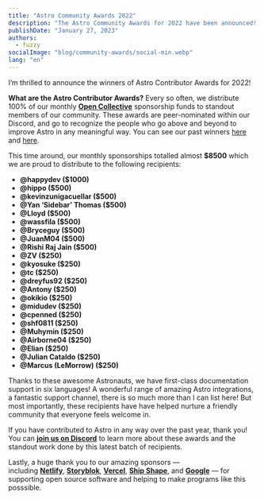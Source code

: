 ```yaml
---
title: "Astro Community Awards 2022"
description: "The Astro Community Awards for 2022 have been announced! These awards recognize the Astro community members who went above and beyond the past year. Read more to find out who was recognized!"
publishDate: "January 27, 2023"
authors:
  - fuzzy
socialImage: "blog/community-awards/social-min.webp"
lang: "en"
---
```


I’m thrilled to announce the winners of Astro Contributor Awards for 2022!

**What are the Astro Contributor Awards?** Every so often, we distribute 100% of our monthly **[Open Collective](https://opencollective.com/astrodotbuild)** sponsorship funds to standout members of our community. These awards are peer-nominated within our Discord, and go to recognize the people who go above and beyond to improve Astro in any meaningful way. You can see our past winners [here](/blog/contributor-awards-4/) and [here](/blog/community-day/).

This time around, our monthly sponsorships totalled almost **$8500** which we are proud to distribute to the following recipients:

- **@happydev ($1000)**
- **@hippo ($500)**
- **@kevinzunigacuellar ($500)**
- **@Yan ‘Sidebar’ Thomas ($500)**
- **@Lloyd ($500)**
- **@wassfila ($500)**
- **@Bryceguy ($500)**
- **@JuanM04 ($500)**
- **@Rishi Raj Jain ($500)**
- **@ZV ($250)**
- **@kyosuke ($250)**
- **@tc ($250)**
- **@dreyfus92 ($250)**
- **@Antony ($250)**
- **@okikio ($250)**
- **@midudev ($250)**
- **@cpenned ($250)**
- **@shf0811 ($250)**
- **@Muhymin ($250)**
- **@Airborne04 ($250)**
- **@Elian ($250)**
- **@Julian Cataldo ($250)**
- **@Marcus (LeMorrow) ($250)**

Thanks to these awesome Astronauts, we have first-class documentation support in six languages! A wonderful range of amazing Astro integrations, a fantastic support channel, there is so much more than I can list here! But most importantly, these recipients have have helped nurture a friendly community that everyone feels welcome in.

If you have contributed to Astro in any way over the past year, thank you! You can **[join us on Discord](https://astro.build/chat)** to learn more about these awards and the standout work done by this latest batch of recipients.

Lastly, a huge thank you to our amazing sponsors — including **[Netlify](https://www.netlify.com/)**, **[Storyblok](https://storyblok.com/)**, **[Vercel](https://vercel.com/)**, **[Ship Shape](https://shipshape.io/)**, and **[Google](https://google.com/)** — for supporting open source software and helping to make programs like this posssible.
